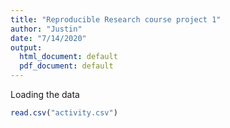 ```yaml
---
title: "Reproducible Research course project 1"
author: "Justin"
date: "7/14/2020"
output:
  html_document: default
  pdf_document: default
---
```


Loading the data
```r
read.csv("activity.csv")
```
